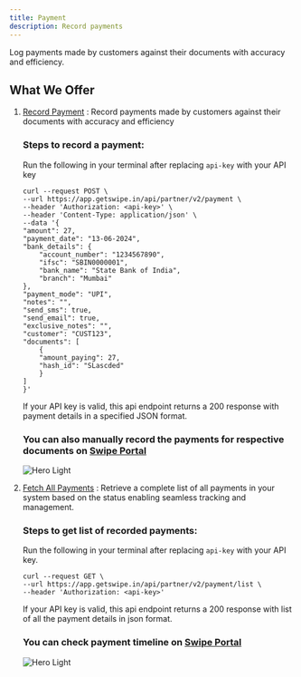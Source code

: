```yaml
---
title: Payment
description: Record payments
---
```


Log payments made by customers against their documents with accuracy and efficiency.

## What We Offer

1. [Record Payment](https://developers.getswipe.in/api-reference/payment-v2/record-payment) : Record payments made by customers against their documents with accuracy and efficiency
    ### Steps to record a payment:
    Run the following in your terminal after replacing `api-key` with your API key
    ```
    curl --request POST \
    --url https://app.getswipe.in/api/partner/v2/payment \
    --header 'Authorization: <api-key>' \
    --header 'Content-Type: application/json' \
    --data '{
    "amount": 27,
    "payment_date": "13-06-2024",
    "bank_details": {
        "account_number": "1234567890",
        "ifsc": "SBIN0000001",
        "bank_name": "State Bank of India",
        "branch": "Mumbai"
    },
    "payment_mode": "UPI",
    "notes": "",
    "send_sms": true,
    "send_email": true,
    "exclusive_notes": "",
    "customer": "CUST123",
    "documents": [
        {
        "amount_paying": 27,
        "hash_id": "SLascded"
        }
    ]
    }'
    ```
    If your API key is valid, this api endpoint returns a 200 response with payment details in a specified JSON format.
    ### You can also manually record the payments for respective documents on [Swipe Portal](https://app.getswipe.in/create/invoice)
    <img
    className="block "
    src="/images/screenshots/record_payment.png"
    alt="Hero Light"
    />

2. [Fetch All Payments](https://developers.getswipe.in/api-reference/payment-v2/list-of-documents) : Retrieve a complete list of all payments in your system based on the status enabling seamless tracking and management.
    ### Steps to get list of recorded payments:
    Run the following in your terminal after replacing `api-key` with your API key.
    ```
    curl --request GET \
    --url https://app.getswipe.in/api/partner/v2/payment/list \
    --header 'Authorization: <api-key>'
    ```
    If your API key is valid, this api endpoint returns a 200 response with list of all the payment details in json format.
    ### You can check payment timeline on [Swipe Portal](https://app.getswipe.in/paymentsTimeline)
    <img
    className="block "
    src="/images/screenshots/timeline.png"
    alt="Hero Light"
    />